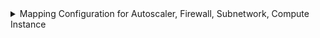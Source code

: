 <details>

<summary>
  Mapping Configuration for Autoscaler, Firewall, Subnetwork, Compute Instance
</summary>

```yaml showLineNumbers
resources:
  - kind: compute.googleapis.com/Autoscaler
    selector:
      query: "true"
    port:
      entity:
        mappings:
          identifier: ".id"
          title:  ".name"
          blueprint: '"gcpAutoScaler"'
          properties:
            location: .location
            description: ".description"
            minNumReplicas: ".autoscalingPolicy.minNumReplicas"
            maxNumReplicas: ".autoscalingPolicy.maxNumReplicas"
            recommendedSize: ".recommendedSize"
            target: ".target"
          relations:
            project: ".__project.name"
  - kind: compute.googleapis.com/Firewall
    selector:
      query: "true"
    port:
      entity:
        mappings:
          identifier: ".id"
          title:  ".name"
          blueprint: '"gcpFirewall"'
          properties:
            location: .location
            network: ".network"
            destinationRanges: ".destinationRanges"
            sourceRanges: ".sourceRanges"
            priority: ".priority"
            allowed: ".allowed"
            denied: ".denied"
          relations:
            project: ".__project.name"
  - kind: compute.googleapis.com/Subnetwork
    selector:
      query: "true"
    port:
      entity:
        mappings:
          identifier: ".id"
          title:  ".name"
          blueprint: '"gcpSubnetwork"'
          properties:
            location: .location
            privateIpGoogleAccess: ".privateIpGoogleAccess"
            internalIpv6Prefix: ".internalIpv6Prefix"
            externalIpv6Prefix: ".externalIpv6Prefix"
            ipCidrRange: ".ipCidrRange"
            description: ".description"
          relations:
            project: ".__project.name"
  - kind: compute.googleapis.com/Instance
    selector:
      query: 'true'
    port:
      entity:
        mappings:
          identifier: .id
          title: .name
          blueprint: '"gcpComputeInstance"'
          properties:
            machineType: .machineType
            createdAt: .creationTimestamp
            status: .status
            subnetworks: .networkInterfaces[].subnetwork
            cpuPlatform: .cpuPlatform
            selfLink: .selfLink
            tags: .tags
            deletionProtection: .deletionProtection
            lastStartedAt: .lastStartTimestamp
            zone: .zone | split("/")[-1]
          relations:
            project: .__project.name
```

</details>
